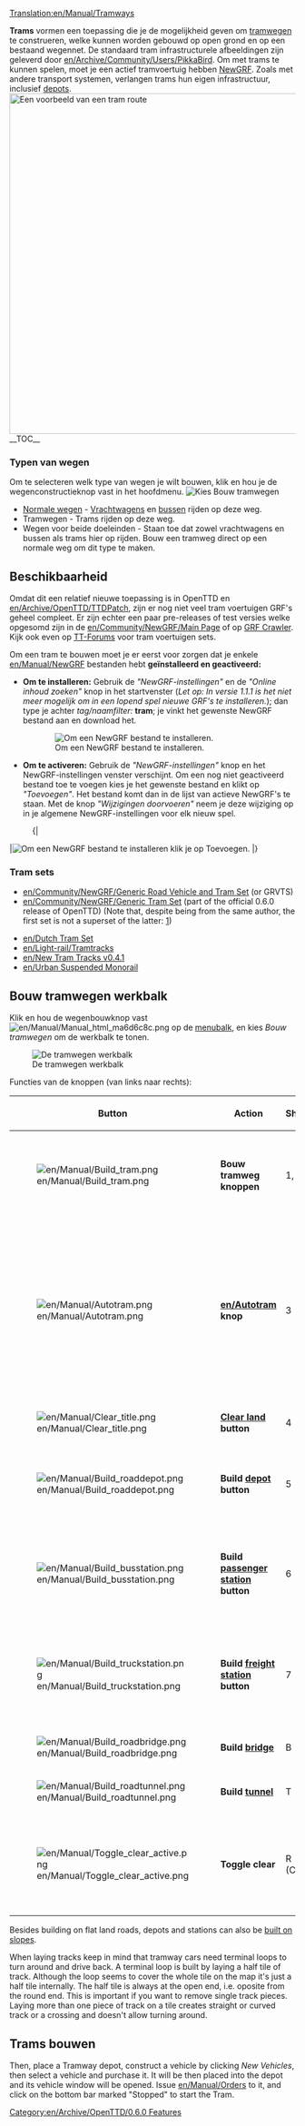 [[Translation:en/Manual/Tramways]]
{{nl/Manual/Inhoudsopgave}}

'''Trams''' vormen een toepassing die je de mogelijkheid geven om [[nl/Manual/Tramwegen|tramwegen]] te construeren, welke kunnen worden gebouwd op open grond en op een bestaand wegennet. De standaard tram infrastructurele afbeeldingen zijn geleverd door [[en/Archive/Community/Users/PikkaBird]]. Om met trams te kunnen spelen, moet je een actief tramvoertuig hebben [[nl/Manual/NewGRF|NewGRF]]. Zoals met andere transport systemen, verlangen trams hun eigen infrastructuur, inclusief [[nl/Manual/Depots|depots]].
[[File:en/Manual/Tramroute.png|thumb|600px|left|Een voorbeeld van een tram route]]
__TOC__
{{en/Html-clear-left}}

===Typen van wegen===
Om te selecteren welk type van wegen je wilt bouwen, klik en hou je de wegenconstructieknop vast in het hoofdmenu.
[[File:en/Tramwegen1.png|none|frame|Kies Bouw tramwegen]]
* [[nl/Manual/Wegconstructies|Normale wegen]] - [[nl/Manual/Wegvoertuigen|Vrachtwagens]] en [[nl/Manual/Base Set/Road Vehicles/Bussen|bussen]] rijden op deze weg.
* Tramwegen - Trams rijden op deze weg.
* Wegen voor beide doeleinden - Staan toe dat zowel vrachtwagens en bussen als trams hier op rijden. Bouw een tramweg direct op een normale weg om dit type te maken.

==Beschikbaarheid==
Omdat dit een relatief nieuwe toepassing is in OpenTTD en [[en/Archive/OpenTTD/TTDPatch]], zijn er nog niet veel tram voertuigen GRF's geheel compleet. Er zijn echter een paar pre-releases of test versies welke opgesomd zijn in de [[en/Community/NewGRF/Main Page]] of op [http://grfcrawler.tt-forums.net/index.php?do=list&cid=105 GRF Crawler]. Kijk ook even op [http://www.tt-forums.net/viewforum.php?f=26 TT-Forums] voor tram voertuigen sets.

Om een tram te bouwen moet je er eerst voor zorgen dat je enkele [[en/Manual/NewGRF]] bestanden hebt '''geïnstalleerd en geactiveerd:'''
*'''Om te installeren:''' Gebruik de ''"NewGRF-instellingen"'' en de ''"Online inhoud zoeken"'' knop in het startvenster (''Let op: In versie 1.1.1 is het niet meer mogelijk om in een lopend spel nieuwe GRF's te installeren.''); dan type je achter ''tag/naamfilter:'' '''tram'''; je vinkt het gewenste NewGRF bestand aan en download het. 
:[[File:en/Manual/Tramways install.png|none|frame|Om een NewGRF bestand te installeren.]]
*'''Om te activeren:''' Gebruik de ''"NewGRF-instellingen"'' knop en het NewGRF-instellingen venster verschijnt. Om een nog niet geactiveerd bestand toe te voegen kies je het gewenste bestand en klikt op ''"Toevoegen"''. Het bestand komt dan in de lijst van actieve NewGRF's te staan. Met de knop ''"Wijzigingen doorvoeren"'' neem je deze wijziging op in je algemene NewGRF-instellingen voor elk nieuw spel.
:{|
|[[File:nl/Manual/NewGRF inst venster 111a.png|none|frame|Om een NewGRF bestand te installeren klik je op '''Toevoegen'''.]]
|}
===Tram sets===
* [[en/Community/NewGRF/Generic Road Vehicle and Tram Set]] (or GRVTS)
* [[en/Community/NewGRF/Generic Tram Set]] (part of the official 0.6.0 release of OpenTTD) (Note that, despite being from the same author, the first set is not a superset of the latter: [http://www.tt-forums.net/viewtopic.php?p=643673#p643673])
{{en/Feature|0.6}}
* [[en/Dutch Tram Set]]
* [[en/Light-rail/Tramtracks]]
* [[en/New Tram Tracks v0.4.1]]
* [[en/Urban Suspended Monorail]]

==Bouw tramwegen werkbalk==
Klik en hou de wegenbouwknop vast [[File:en/Manual/Manual html ma6d6c8c.png]] op de [[nl/Manual/Spelinterface#de-menubalk|menubalk]], en kies ''Bouw tramwegen'' om de werkbalk te tonen.

[[File:en/Tramwegen2.png|none|frame|De tramwegen werkbalk]]

Functies van de knoppen (van links naar rechts):
{| {{en/Wikitable}}
|- style="background:#efefef"
!width='46'|Button
!width='150'|Action
!Shortcut
!Description
|-
|[[File:en/Manual/Build tram.png]]||'''Bouw tramweg knoppen'''||1, 2||Bouwt een tramweg in de geselecteerde richting; je kunt klikken en slepen.
|-
|[[File:en/Manual/Autotram.png]]||'''[[en/Autotram]] knop'''||3||Een zeer efficiënt gereedschap om tramwegsecties te bouwen in elke richting. Bij gebruik samen met de Ctrl-toets ingedrukt kunnen eenvoudig secties worden verwijderd.
|-
|[[File:en/Manual/Clear title.png]]||'''[[en/Manual/Landscaping|Clear land]] button'''||4||Clears tiles.
|-
|[[File:en/Manual/Build roaddepot.png]]||'''Build [[en/Manual/Depots|depot]] button'''||5||Opens the depot window for you to orient and build a depot.
|-
|[[File:en/Manual/Build busstation.png]]||'''Build [[en/Manual/Stations#tramway-stations|passenger station]] button'''||6||Opens the passanger tram station window for you to orient and build a passenger tram station.
|-
|[[File:en/Manual/Build truckstation.png]]||'''Build [[en/Manual/Stations#truck-stations|freight station]] button'''||7||Opens the freight tram station window for you to orient and build a freight tram station.
|-
|[[File:en/Manual/Build roadbridge.png]]||'''Build [[en/Manual/Bridges|bridge]]'''||B||Allows you to build a bridge.
|-
|[[File:en/Manual/Build roadtunnel.png]]||'''Build [[en/Manual/Tunnels|tunnel]]'''||T||Allows you to build a tunnel.
|-
|[[File:en/Manual/Toggle clear active.png]]||'''Toggle clear'''||R (CTRL)||Select another tool and then this to remove that item. You can toggle the state by pressing Ctrl.
|}

Besides building on flat land roads, depots and stations can also be [[en/Archive/Manual/Settings/Build on slopes|built on slopes]].

When laying tracks keep in mind that tramway cars need terminal loops to turn around and drive back. A terminal loop is built by laying a half tile of track. Although the loop seems to cover the whole tile on the map it's just a half tile internally. The half tile is always at the open end, i.e. oposite from the round end. This is important if you want to remove single track pieces. Laying more than one piece of track on a tile creates straight or curved track or a crossing and doesn't allow turning around.

==Trams bouwen==
Then, place a Tramway depot, construct a vehicle by clicking ''New Vehicles'', then select a vehicle and purchase it. It will be then placed into the depot and its vehicle window will be opened. Issue [[en/Manual/Orders]] to it, and click on the bottom bar marked "Stopped" to start the Tram. 

[[Category:en/Archive/OpenTTD/0.6.0 Features]]
